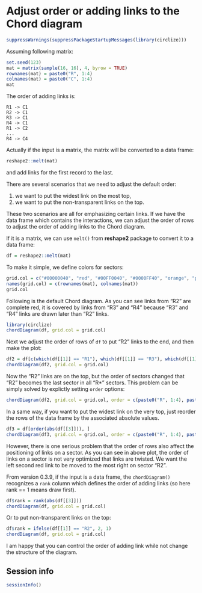 Adjust order or adding links to the Chord diagram
===================================================

```r
suppressWarnings(suppressPackageStartupMessages(library(circlize)))
```

Assuming following matrix:

```r
set.seed(123)
mat = matrix(sample(16, 16), 4, byrow = TRUE)
rownames(mat) = paste0("R", 1:4)
colnames(mat) = paste0("C", 1:4)
mat
```

The order of adding links is:

```
R1 -> C1
R2 -> C1
R3 -> C1
R4 -> C1
R1 -> C2
...
R4 -> C4
```

Actually if the input is a matrix, the matrix will be converted to a data frame:

```r
reshape2::melt(mat)
```

and add links for the first record to the last.

There are several scenarios that we need to adjust the default order:

1. we want to put the widest link on the most top,
2. we want to put the non-transparent links on the top.

These two scenarios are all for emphasizing certain links. If we have the data frame which
contains the interactions, we can adjust the order of rows to adjust the order of adding links
to the Chord diagram.

If it is a matrix, we can use `melt()` from **reshape2** package to convert it to a data frame:

```r
df = reshape2::melt(mat)
```

To make it simple, we define colors for sectors:

```r
grid.col = c("#00000040", "red", "#00FF0040", "#0000FF40", "orange", "pink", "yellow", "grey")
names(grid.col) = c(rownames(mat), colnames(mat))
grid.col
```

Following is the default Chord diagram. As you can see links from "R2" are complete red, it is
covered by links from "R3" and "R4" because "R3" and "R4" links are drawn later than "R2" links.

```r
library(circlize)
chordDiagram(df, grid.col = grid.col)
```

Next we adjust the order of rows of `df` to put "R2" links to the end, and then make the plot:

```r
df2 = df[c(which(df[[1]] == "R1"), which(df[[1]] == "R3"), which(df[[1]] == "R4"), which(df[[1]] == "R2")), ]
chordDiagram(df2, grid.col = grid.col)
```

Now the "R2" links are on the top, but the order of sectors changed that "R2" becomes the last sector in all "R*" sectors.
This problem can be simply solved by explictly setting `order` options:

```r
chordDiagram(df2, grid.col = grid.col, order = c(paste0("R", 1:4), paste0("C", 1:4)))
```

In a same way, if you want to put the widest link on the very top, just reorder the rows of the data frame by 
the associated absolute values.

```r
df3 = df[order(abs(df[[3]])), ]
chordDiagram(df3, grid.col = grid.col, order = c(paste0("R", 1:4), paste0("C", 1:4)))
```

However, there is one serious problem that the order of rows also affect the positioning of links on a sector. As you 
can see in above plot, the order of links on a sector is not very optimized that links are twisted. We want 
the left second red link to be moved to the most right on sector "R2".

From version 0.3.9, if the input is a data frame, the `chordDiagram()` recognizes a `rank` column which defines the 
order of adding links (so here rank == 1 means draw first).

```r
df$rank = rank(abs(df[[3]]))
chordDiagram(df, grid.col = grid.col)
```

Or to put non-transparent links on the top:

```r
df$rank = ifelse(df[[1]] == "R2", 2, 1)
chordDiagram(df, grid.col = grid.col)
```

I am happy that you can control the order of adding link while not change the structure of the diagram.

## Session info

```r
sessionInfo()
```

